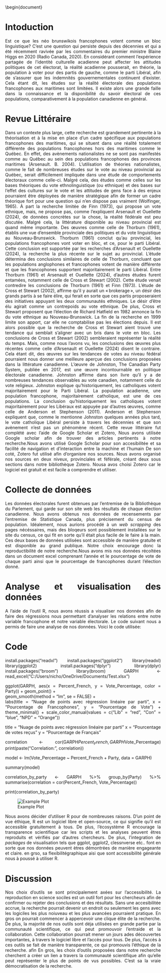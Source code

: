 \documentclass[12pt]{article}

\usepackage{graphicx} % Required for inserting images
\usepackage[utf8]{inputenc}
\usepackage{times}
\usepackage{fvextra}
\usepackage[style=apa,url=false,isbn=false,doi=false,backend=biber,language=french,autolang=other]{biblatex}
\usepackage{csquotes}
\usepackage{booktabs}
\usepackage{multirow}
\usepackage[letterpaper, margin=2.5cm]{geometry}
\usepackage[main=french,english]{babel}
\usepackage[toc,page]{appendix}
\usepackage[T1]{fontenc}
\usepackage{lmodern}
\usepackage{xcolor}
\usepackage{subcaption}
\usepackage{listings}
\usepackage{microtype}

\linespread{1.5}

\addbibresource{rc3.bib}
\AtEveryBibitem{\clearfield{annotation}\clearfield{eprint}\clearfield{eprinttype}\clearfield{eprintclass}\clearfield{note}}
\DefineBibliographyExtras{french}{\restorecommand\mkbibnamefamily}
\begin{document}

\setlength{\emergencystretch}{3em}

\begin{titlepage}
  \newpage{}
  \let\footnotesize\small{}
  \let\footnoterule\relax{}
  \let\footnote\thanks{}

  \baselineskip=1.4\baselineskip{}

  \begin{center}
    \setcounter{page}{1}
    \includegraphics[height=20mm,keepaspectratio=true]{ul_p.pdf}
    \vfil{}
    {\fontsize{17.28}{14}\selectfont \textbf{Projet de Session}}
    \vfil{}
    \textbf{Nicholas Gaudet} \\
    537 284 355
    \vfil{}
    Outils Numériques de Recherche \\ POL-6078
    \vfil{}
    Présenté à:\\
    \textbf{ Adrien Cloutier } \\
    \vfil{}
    Département de science politique \\Faculté des sciences sociales \\Université Laval
    \vfil{}
    \vfil{}
    Québec, Canada \\
    \vfil{}
    \copyright{} Alexandre Bouillon, \today{}
  \end{center}
\end{titlepage}

::: {style="text-align: justify;"}
# Intoduction

Est ce que les néo brunswikois francophones votent comme un bloc linguistique? C'est une question qui persiste depuis des décennies et qui a été récemment ravivée par les commentaires du premier ministre Blaine Higgs en 2020 (Radio Canada, 2020). En considérant comment l’expérience partagée de l’identité culturelle acadienne peut affecter les attitudes politiques de cet électorat, la réalité acadienne pousserait, en théorie, la population à voter pour des partis de gauche, comme le parti Libéral, afin de s’assurer que les indemnités gouvernementales continuent d’exister. Cela étant dit, les études sur la réalité électorale des populations francophones aux maritimes sont limitées. Il existe alors une grande faille dans la connaissance et la disponibilité du savoir électoral de ces populations, comparativement à la population canadienne en général.

# Revue Littéraire

Dans un contexte plus large, cette recherche est grandement pertinente à la théorisation et à la mise en place d’un cadre spécifique aux populations francophones des maritimes, qui se situent dans une réalité totalement différente des populations francophones hors des maritimes comme le Québec. En effet, des avènements nationalistes ne se sont pas manifestés comme au Québec au sein des populations francophones des provinces maritimes (Arsenault. B. 2004). L’utilisation de théories nationalistes, comme le fait de nombreuses études sur le vote au niveau provincial au Québec, serait difficilement impliquée dans une étude de comportements électoraux comme celle-ci. Malgré cela, des études comme celles sur les bases théoriques du vote ethnolinguistique (ou ethnique) et des bases sur l’effet des cultures sur le vote et les attitudes de gens face à des enjeux pourraient être déployées de manière stratégique afin de former un cadre théorique fort pour une question qui n’en dispose pas vraiment (Wolfinger, 1965). À part la recherche limitée de Finn (1973), qui propose un vote ethnique, mais, ne propose pas, comme l’expliquent Arsenault et Ouellette (2024), de données concrètes sur la chose, la réalité fédérale est peu discutée. Malgré cela, la littérature disponible au niveau provincial est quand même importante. Des œuvres comme celle de Thorburn (1961), établis une vue d’ensemble provinciale des politiques et du vote linguistique au Nouveau-Brunswick. Thorburn (1961) conclut qu’au provincial, les populations francophones vont voter en bloc, et ce, pour le parti Libéral. Cette conclusion est supportée par les recherches d’Arsenault et Ouellette (2024), la recherche la plus récente sur le sujet au provincial. L’étude détermina des conclusions similaires de celle de Thorburn, concluant que les populations anglophones et francophones votent de manière différente et que les francophones supportent majoritairement le parti Libéral. Entre Thorburn (1961) et Arsenault et Ouellette (2024), d’autres études furent entamées, notamment celle de Cross et Stewart (2002). Cette étude venait contredire les conclusions de Thorburn (1961) et Finn (1973). L’étude de Cross et Stewart (2002), affirme qu’il y aurait un « brokerage », un désir des grands partis à se faire élire, qui ferait en sorte que ces partis proposeraient des initiatives appuyant les deux communautés ethniques. Le désir d’être élu agirait comme un contrepoids au vote ethnique. De plus, Cross et Stewart proposent que l’élection de Richard Hatfield en 1982 annonce la fin du vote ethnique au Nouveau-Brunswick. La fin de la recherche en 1999 limite son apport, car elle ne comptabilise pas les élections depuis. Il est alors possible que la recherche de Cross et Stewart aient trouvé une tendance qui semblait s’aligner avec un bris dans le vote en bloc. Les conclusions de Cross et Stewart (2002) sembleraient représenter la réalité du temps. Mais, comme nous l’avons vu, les conclusions des œuvres plus récentes comme celle d’Arsenault et Ouellette (2024) disent le contraire. Cela étant dit, des œuvres sur les tendances de votes au niveau fédéral pourraient nous donner une meilleure aperçue des conclusions proposées dans la littérature canadienne. L’œuvre de Johnston, The Canadian Party System, publiée en 2017, est une œuvre incontournable en politique électorale canadienne. Johnston affirme dans son livre qu’il y a de nombreuses tendances observables au vote canadien, notamment celle du vote religieux. Johnston explique qu’historiquement, les catholiques votent majoritairement pour le Parti Libéral. La population acadienne, une population francophone, majoritairement catholique, est une de ces populations. La conclusion qu’historiquement les catholiques votent majoritairement pour les Libéraux est appuyée par d’autres œuvres, comme celle de Anderson et Stephenson (2011). Anderson et Stephenson expliquent que, comme le mentionne Johnston quelques années plus tard, le vote catholique Libéral persiste à travers les décennies et que son avènement n’est pas un phénomène récent. Cette revue littéraire fut complété avec l'aide de Google Scholar et Zotero, Nous avons utilisée Google scholar afin de trouver des articles pertinents à notre recherche.Nous avons utilisé Google Scholar pour son accesibilitée et sa facilité de navigation et d'interaction entre la machine et l'humain De son coté, Zotero fut utilisé afin d'organisre nos sources. Nous avons organisé nos sources en deux niveux, provinciales et féférale, créant deux sous sections dans notre bibliothèque Zotero. Nousa avos choisi Zotero car le logiciel est gratuit et est facile a comprendre et utiliser.

# Collecte de données

Les données électorales furent obtenues par l’entremise de la Bibliothèque du Parlement, qui garde sur son site web les résultats de chaque élection canadienne. Nous avons obtenus nos données de recensements par l'entremise de Statistique Canada, plus précisement du census de population. Idéalement, nous aurions procédé à un *web scrapping* des pages nécéssaires, mais des bloqeurs sont possiblement installées sur le site du census, ce qui fit en sorte qu'il était plus facile de le faire à la main. Ces deux bases de données utilisées sont accessible de manière gratuite et est disponible au grand publique. Notre choix encourage donc la reproductibilité de notre recherche.Nous avons mis nos données récoltées dans un document excel comprenant l'année et le pourcentage de vote de chaque parti ainsi que le pourcentage de francophones durant l'élection donné.

# Analyse et visualisation des données

A l'aide de l'outil R, nous avons réussis a visualiser nos données afin de faire des régressions nous permettant d'analyser les relations entre notre variable francophone et notre variable électorale. Le code suivant nous a permis de faire une analyse de nos données. Voici le code utilisée:

# Code

install.packages("readxl") install.packages("ggplot2") library(readxl) library(ggplot2) install.packages("dplyr") library(dplyr) install.packages("broom") library(broom) GARPH \<- read_excel("C:/Users/nicho/OneDrive/Documents/Test.xlsx")

ggplot(GARPH, aes(x = Percent_French, y = Vote_Percentage, color = Party)) + geom_point() +\
geom_smooth(method = "lm", se = FALSE) +\
labs(title = "Nuage de points avec régression linéaire par parti", x = "Pourcentage de Francophones", y = "Pourcentage de Vote") + theme_minimal() + scale_color_manual(values = c("Lib" = "red", "Con" = "blue", "NPD" = "Orange"))

title = "Nuage de points avec régression linéaire par parti" x = "Pourcentage de votes reçus" y = "Pourcentage de Français"

correlation \<- cor(GARPH$Percent_French, GARPH$Vote_Percentage) print(paste("Correlation:", correlation))

model \<- lm(Vote_Percentage \~ Percent_French + Party, data = GARPH)

summary(model)

correlation_by_party \<- GARPH %\>% group_by(Party) %\>% summarise(correlation = cor(Percent_French, Vote_Percentage))

print(correlation_by_party)

![Example Plot]("cv/projet_session/Graphique_2021.png")

Nous avons décider d'utiliser R pour de nombreuses raisons. D'un point de vue éthique, R est un logiciel libre et open-source, ce qui signifie qu'il est accessible gratuitement à tous. De plus, l'écosystème R encourage la transparence scientifique car les scripts et les analyses peuvent êtres reproduits et vérifiés par d'autres chercheurs. De plus, l'integration de *packages* de visualisation tels que ggplot, ggplot2, clessnverse etc.. font en sorte que nos données peuvent ètres démontrées de manière engageante et claire. en grso, sa flexibilitégraphique aisi que sont accessibilité générale nous à poussé à utiliser R.


# Discussion

Nos choix d'outils se sont principalement axées sur l'accessibilité. La reproduction en science sociles est un outil fort pour les chercheurs afin de confirmer ou rejeter des conclusions et des résultats. Sans une accesibilitée accrue, la recherche pourrait devenir un endroit ou seulement les gens avec les logiciles les plus noiuveau et les plus avancées pourraient pratique. En gros on pourrait commencer à appercevoir une clique élite de la recherche. De plus, la majorité de nos outils sont déja utilisées en grande partie par la communauté scientifique, ce qui peut promouvoir l'entraide et la collaboration. Cette collaboration pourrait mener un jours ades découvertes importantes, à travers le logiciel libre et l'accès pour tous. De plus, l'accès à ces outils se fait de manière transparente, ce qui promouvis l'éthique de la recherche. afin  En gros, les choix d'outils proposées dans notre recherche cherchent a créer un lien a travers la communauté scientifique afin qu'elle peut représenter le plus de points de vus possibles. C'est sa la vraie démocratisation de la recherche. 
















:::
